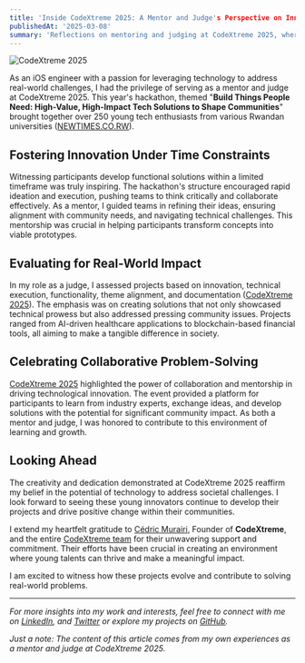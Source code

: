 ```yaml
---
title: 'Inside CodeXtreme 2025: A Mentor and Judge's Perspective on Innovation and Impact'
publishedAt: '2025-03-08'
summary: 'Reflections on mentoring and judging at CodeXtreme 2025, where young tech enthusiasts tackled community challenges through innovative solutions.'
---
```


![CodeXtreme 2025](https://cdn.hashnode.com/res/hashnode/image/upload/v1741252565392/8ca320af-d9c1-49f7-a01f-786b0e6b3167.jpeg?w=1600&h=840&fit=crop&crop=entropy&auto=compress,format&format=webp)

As an iOS engineer with a passion for leveraging technology to address real-world challenges, I had the privilege of serving as a mentor and judge at CodeXtreme 2025. This year's hackathon, themed "**Build Things People Need: High-Value, High-Impact Tech Solutions to Shape Communities**" brought together over 250 young tech enthusiasts from various Rwandan universities ([NEWTIMES.CO.RW](https://www.newtimes.co.rw/article/24413/news/featured/featured-codextreme-hackathon-kicks-off-250-young-tech-enthusiasts-tackle-community-challenges)).

## Fostering Innovation Under Time Constraints

Witnessing participants develop functional solutions within a limited timeframe was truly inspiring. The hackathon's structure encouraged rapid ideation and execution, pushing teams to think critically and collaborate effectively. As a mentor, I guided teams in refining their ideas, ensuring alignment with community needs, and navigating technical challenges. This mentorship was crucial in helping participants transform concepts into viable prototypes.

## Evaluating for Real-World Impact

In my role as a judge, I assessed projects based on innovation, technical execution, functionality, theme alignment, and documentation ([CodeXtreme 2025](https://codextreme25.devpost.com/)). The emphasis was on creating solutions that not only showcased technical prowess but also addressed pressing community issues. Projects ranged from AI-driven healthcare applications to blockchain-based financial tools, all aiming to make a tangible difference in society.

## Celebrating Collaborative Problem-Solving

[CodeXtreme 2025](http://CODEXTREME25.DEVPOST.COM) highlighted the power of collaboration and mentorship in driving technological innovation. The event provided a platform for participants to learn from industry experts, exchange ideas, and develop solutions with the potential for significant community impact. As both a mentor and judge, I was honored to contribute to this environment of learning and growth.

## Looking Ahead

The creativity and dedication demonstrated at CodeXtreme 2025 reaffirm my belief in the potential of technology to address societal challenges. I look forward to seeing these young innovators continue to develop their projects and drive positive change within their communities.

I extend my heartfelt gratitude to [Cédric Murairi](https://www.linkedin.com/in/cedric-murairi/), Founder of **CodeXtreme**, and the entire [CodeXtreme team](https://www.linkedin.com/company/codextreme/) for their unwavering support and commitment. Their efforts have been crucial in creating an environment where young talents can thrive and make a meaningful impact.

I am excited to witness how these projects evolve and contribute to solving real-world problems.

---

*For more insights into my work and interests, feel free to connect with me on [LinkedIn](https://www.linkedin.com/in/cedricbahirwe/), and [Twitter](https://twitter.com/cedricbahirwe) or explore my projects on [GitHub](https://github.com/cedricbahirwe).*

*Just a note: The content of this article comes from my own experiences as a mentor and judge at CodeXtreme 2025.*